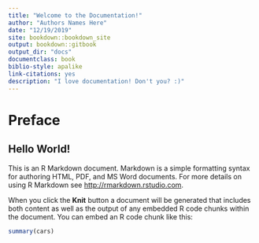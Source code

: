 ```yaml
---
title: "Welcome to the Documentation!"
author: "Authors Names Here"
date: "12/19/2019"
site: bookdown::bookdown_site
output: bookdown::gitbook
output_dir: "docs"
documentclass: book
biblio-style: apalike
link-citations: yes
description: "I love documentation! Don't you? :)"
---
```


# Preface {-}

## Hello World! {-}

This is an R Markdown document. Markdown is a simple formatting syntax for authoring HTML, PDF, and MS Word documents. For more details on using R Markdown see <http://rmarkdown.rstudio.com>.

When you click the **Knit** button a document will be generated that includes both content as well as the output of any embedded R code chunks within the document. You can embed an R code chunk like this:

```r
summary(cars)
```
